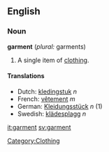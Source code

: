 ==English==
===Noun===
'''garment''' (''plural:'' garments)

#A single item of [[clothing]].

====Translations====
*Dutch: [[kledingstuk]] ''n''
*French: [[vêtement]] ''m''
*German: [[Kleidungsstück]] ''n'' (1)
*Swedish: [[klädesplagg]] ''n''

[[Category:Clothing]]

[[it:garment]]
[[sv:garment]]